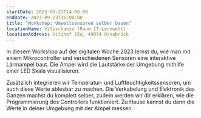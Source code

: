 ```yaml
---
startDate: 2023-09-23T14:00:00
endDate: 2023-09-23T16:00:00
title: "Workshop: Umweltsensoren selber bauen"
locationName: Vitischanze (Raum IT-Lernwelt)
locationAddress: Vitihof 15a, 49074 Osnabrück
---
```


In diesem Workshop auf der digitalen Woche 2023 lernst du, wie man mit einem Mikrocontroller und verschiedenen Sensoren eine interaktive Lärmampel baut.
Die Ampel wird die Lautstärke der Umgebung mithilfe einer LED Skala visualisieren.

Zusätzlich integrieren wir Temperatur- und Luftfeuchtigkeitssensoren, um auch diese Werte ablesbar zu machen.
Die Verkabelung und Elektronik des Ganzen machst du komplett selber, zudem werden wir dir erklären,
wie die Programmierung des Controllers funktioniert. Zu Hause kannst du dann die Werte in deiner Umgebung mit der Ampel messen.
